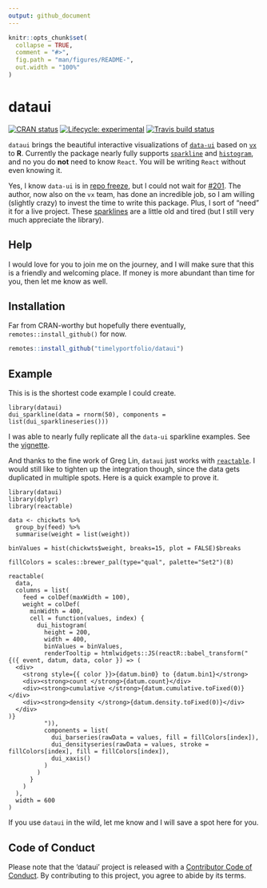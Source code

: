 ```yaml
---
output: github_document
---
```


<!-- README.md is generated from README.Rmd. Please edit that file -->

```r
knitr::opts_chunk$set(
  collapse = TRUE,
  comment = "#>",
  fig.path = "man/figures/README-",
  out.width = "100%"
)
```
# dataui

<!-- badges: start -->
[![CRAN status](https://www.r-pkg.org/badges/version/dataui)](https://CRAN.R-project.org/package=dataui)
[![Lifecycle: experimental](https://img.shields.io/badge/lifecycle-experimental-orange.svg)](https://www.tidyverse.org/lifecycle/#experimental)
[![Travis build status](https://travis-ci.org/timelyportfolio/dataui.svg?branch=master)](https://travis-ci.org/timelyportfolio/dataui)
<!-- badges: end -->

`dataui` brings the beautiful interactive visualizations of [`data-ui`](https://williaster.github.io/data-ui) based on [`vx`](https://vx-demo.now.sh/) to **R**.  Currently the package nearly fully supports [`sparkline`](https://williaster.github.io/data-ui/?selectedKind=sparkline&selectedStory=Kitchen%20sink&full=0&addons=0&stories=1&panelRight=0) and [`histogram`](https://williaster.github.io/data-ui/?selectedKind=histogram&selectedStory=Playground&full=0&addons=0&stories=1&panelRight=0), and no you do **not** need to know `React`.  You will be writing `React` without even knowing it.

Yes, I know `data-ui` is in [repo freeze](https://github.com/williaster/data-ui#repo-freeze-), but I could not wait for [#201](https://github.com/williaster/data-ui/issues/201).  The author, now also on the `vx` team, has done an incredible job, so I am willing (slightly crazy) to invest the time to write this package.  Plus, I sort of "need" it for a live project.  These [sparklines](https://omnipotent.net/jquery.sparkline/#s-about) are a little old and tired (but I still very much appreciate the library).

## Help

I would love for you to join me on the journey, and I will make sure that this is a friendly and welcoming place.  If money is more abundant than time for you, then let me know as well.  

## Installation

Far from CRAN-worthy but hopefully there eventually, `remotes::install_github()` for now.

``` r
remotes::install_github("timelyportfolio/dataui")
```

## Example

This is is the shortest code example I could create.

```
library(dataui)
dui_sparkline(data = rnorm(50), components = list(dui_sparklineseries()))
```

I was able to nearly fully replicate all the `data-ui` sparkline examples.  See the [vignette](https://timelyportfolio.github.io/dataui/articles/dataui_replicate_examples.html).

And thanks to the fine work of Greg Lin, `dataui` just works with [`reactable`](https://glin.github.io/reactable/).  I would still like to tighten up the integration though, since the data gets duplicated in multiple spots.  Here is a quick example to prove it.

```
library(dataui)
library(dplyr)
library(reactable)

data <- chickwts %>%
  group_by(feed) %>%
  summarise(weight = list(weight))

binValues = hist(chickwts$weight, breaks=15, plot = FALSE)$breaks

fillColors = scales::brewer_pal(type="qual", palette="Set2")(8)

reactable(
  data,
  columns = list(
    feed = colDef(maxWidth = 100),
    weight = colDef(
      minWidth = 400,
      cell = function(values, index) {
        dui_histogram(
          height = 200,
          width = 400,
          binValues = binValues,
          renderTooltip = htmlwidgets::JS(reactR::babel_transform("
{({ event, datum, data, color }) => (
  <div>
    <strong style={{ color }}>{datum.bin0} to {datum.bin1}</strong>
    <div><strong>count </strong>{datum.count}</div>
    <div><strong>cumulative </strong>{datum.cumulative.toFixed(0)}</div>
    <div><strong>density </strong>{datum.density.toFixed(0)}</div>
  </div>
)}
          ")),
          components = list(
            dui_barseries(rawData = values, fill = fillColors[index]),
            dui_densityseries(rawData = values, stroke = fillColors[index], fill = fillColors[index]),
            dui_xaxis()
          )
        )
      }
    )
  ),
  width = 600
)

```

If you use `dataui` in the wild, let me know and I will save a spot here for you.

## Code of Conduct

Please note that the 'dataui' project is released with a
[Contributor Code of Conduct](https://github.com/timelyportfolio/dataui/blob/master/CODE_OF_CONDUCT.md).
By contributing to this project, you agree to abide by its terms.
